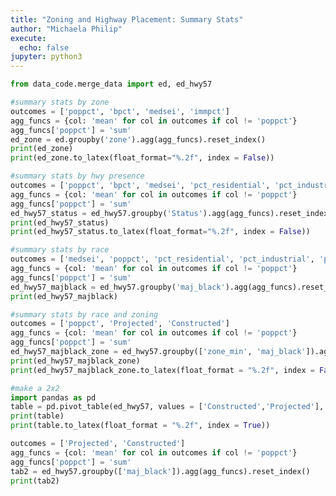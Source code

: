 ```yaml
---
title: "Zoning and Highway Placement: Summary Stats"
author: "Michaela Philip"
execute:
  echo: false
jupyter: python3
---
```



```python
from data_code.merge_data import ed, ed_hwy57
```

```python
#summary stats by zone
outcomes = ['poppct', 'bpct', 'medsei', 'immpct']
agg_funcs = {col: 'mean' for col in outcomes if col != 'poppct'}
agg_funcs['poppct'] = 'sum'
ed_zone = ed.groupby('zone').agg(agg_funcs).reset_index()
print(ed_zone)
print(ed_zone.to_latex(float_format="%.2f", index = False))
```

```python
#summary stats by hwy presence
outcomes = ['poppct', 'bpct', 'medsei', 'pct_residential', 'pct_industrial', 'pct_sub_residential']
agg_funcs = {col: 'mean' for col in outcomes if col != 'poppct'}
agg_funcs['poppct'] = 'sum'
ed_hwy57_status = ed_hwy57.groupby('Status').agg(agg_funcs).reset_index()
print(ed_hwy57_status)
print(ed_hwy57_status.to_latex(float_format="%.2f", index = False))
```

```python
#summary stats by race
outcomes = ['medsei', 'poppct', 'pct_residential', 'pct_industrial', 'pct_sub_residential', 'Projected', 'Constructed']
agg_funcs = {col: 'mean' for col in outcomes if col != 'poppct'}
agg_funcs['poppct'] = 'sum'
ed_hwy57_majblack = ed_hwy57.groupby('maj_black').agg(agg_funcs).reset_index()
print(ed_hwy57_majblack)
```

```python
#summary stats by race and zoning
outcomes = ['poppct', 'Projected', 'Constructed']
agg_funcs = {col: 'mean' for col in outcomes if col != 'poppct'}
agg_funcs['poppct'] = 'sum'
ed_hwy57_majblack_zone = ed_hwy57.groupby(['zone_min', 'maj_black']).agg(agg_funcs).reset_index()
print(ed_hwy57_majblack_zone)
print(ed_hwy57_majblack_zone.to_latex(float_format = "%.2f", index = False))
```

```python
#make a 2x2
import pandas as pd
table = pd.pivot_table(ed_hwy57, values = ['Constructed','Projected'], index='zone_min', columns = 'maj_black', aggfunc='mean')
print(table)
print(table.to_latex(float_format = "%.2f", index = True))
```

```python
outcomes = ['Projected', 'Constructed']
agg_funcs = {col: 'mean' for col in outcomes if col != 'poppct'}
agg_funcs['poppct'] = 'sum'
tab2 = ed_hwy57.groupby(['maj_black']).agg(agg_funcs).reset_index()
print(tab2)
```